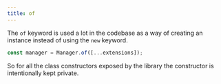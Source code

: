 ```yaml
---
title: of
---
```


The `of` keyword is used a lot in the codebase as a way of creating an instance instead of using the
`new` keyword.

```ts
const manager = Manager.of([...extensions]);
```

So for all the class constructors exposed by the library the constructor is intentionally kept
private.
